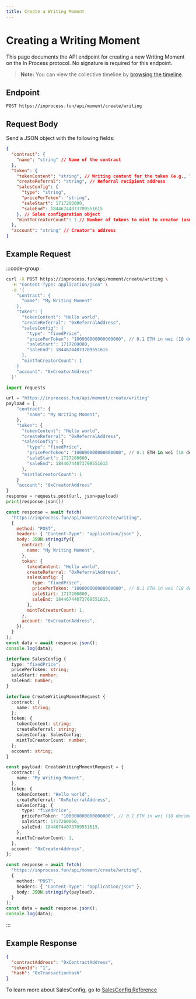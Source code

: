 ```yaml
---
title: Create a Writing Moment
---
```


# Creating a Writing Moment

This page documents the API endpoint for creating a new Writing Moment on the In Process protocol. No signature is required for this endpoint.

> **Note:** You can view the collective timeline by [browsing the timeline](/timeline).

## Endpoint

```
POST https://inprocess.fun/api/moment/create/writing
```

## Request Body

Send a JSON object with the following fields:

```json
{
  "contract": {
    "name": "string" // Name of the contract
  },
  "token": {
    "tokenContent": "string", // Writing content for the token (e.g., "Hello world")
    "createReferral": "string", // Referral recipient address
    "salesConfig": {
      "type": "string",
      "pricePerToken": "string",
      "saleStart": 1717200000,
      "saleEnd": 18446744073709551615
    }, // Sales configuration object
    "mintToCreatorCount": 1 // Number of tokens to mint to creator (usually 1)
  },
  "account": "string" // Creator's address
}
```

## Example Request

:::code-group

```bash [cURL]
curl -X POST https://inprocess.fun/api/moment/create/writing \
  -H "Content-Type: application/json" \
  -d '{
    "contract": {
      "name": "My Writing Moment"
    },
    "token": {
      "tokenContent": "Hello world",
      "createReferral": "0xReferralAddress",
      "salesConfig": {
        "type": "fixedPrice",
        "pricePerToken": "100000000000000000", // 0.1 ETH in wei (18 decimals)
        "saleStart": 1717200000,
        "saleEnd": 18446744073709551615
      },
      "mintToCreatorCount": 1
    }
    "account": "0xCreatorAddress"
  }'
```

```python [Python]
import requests

url = "https://inprocess.fun/api/moment/create/writing"
payload = {
    "contract": {
        "name": "My Writing Moment",
    },
    "token": {
      "tokenContent": "Hello world",
      "createReferral": "0xReferralAddress",
      "salesConfig": {
        "type": "fixedPrice",
        "pricePerToken": "100000000000000000", // 0.1 ETH in wei (18 decimals)
        "saleStart": 1717200000,
        "saleEnd": 18446744073709551615
      },
      "mintToCreatorCount": 1
    }
    "account": "0xCreatorAddress"
}
response = requests.post(url, json=payload)
print(response.json())
```

```javascript [JavaScript]
const response = await fetch(
  "https://inprocess.fun/api/moment/create/writing",
  {
    method: "POST",
    headers: { "Content-Type": "application/json" },
    body: JSON.stringify({
      contract: {
        name: "My Writing Moment",
      },
      token: {
        tokenContent: "Hello world",
        createReferral: "0xReferralAddress",
        salesConfig: {
          type: "fixedPrice",
          pricePerToken: "100000000000000000", // 0.1 ETH in wei (18 decimals)
          saleStart: 1717200000,
          saleEnd: 18446744073709551615,
        },
        mintToCreatorCount: 1,
      },
      account: "0xCreatorAddress",
    }),
  }
);
const data = await response.json();
console.log(data);
```

```typescript [TypeScript]
interface SalesConfig {
  type: "fixedPrice";
  pricePerToken: string;
  saleStart: number;
  saleEnd: number;
}

interface CreateWritingMomentRequest {
  contract: {
    name: string;
  };
  token: {
    tokenContent: string;
    createReferral: string;
    salesConfig: SalesConfig;
    mintToCreatorCount: number;
  };
  account: string;
}

const payload: CreateWritingMomentRequest = {
  contract: {
    name: "My Writing Moment",
  },
  token: {
    tokenContent: "Hello world",
    createReferral: "0xReferralAddress",
    salesConfig: {
      type: "fixedPrice",
      pricePerToken: "100000000000000000", // 0.1 ETH in wei (18 decimals)
      saleStart: 1717200000,
      saleEnd: 18446744073709551615,
    },
    mintToCreatorCount: 1,
  },
  account: "0xCreatorAddress",
};

const response = await fetch(
  "https://inprocess.fun/api/moment/create/writing",
  {
    method: "POST",
    headers: { "Content-Type": "application/json" },
    body: JSON.stringify(payload),
  }
);
const data = await response.json();
console.log(data);
```

:::

## Example Response

```json
{
  "contractAddress": "0xContractAddress",
  "tokenId": "1",
  "hash": "0xTransactionHash"
}
```

To learn more about SalesConfig, go to [SalesConfig Reference](/moment/create/salesConfig)
